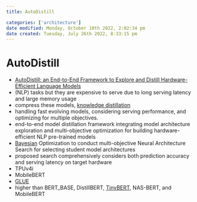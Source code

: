 ```yaml
---
title: AutoDistill

categories: ['architecture']
date modified: Monday, October 10th 2022, 2:02:34 pm
date created: Tuesday, July 26th 2022, 8:33:15 pm
---
```


# AutoDistill
- [AutoDistill: an End-to-End Framework to Explore and Distill Hardware-Efficient Language Models](https://arxiv.org/abs/2201.08539)
- (NLP) tasks but they are expensive to serve due to long serving latency and large memory usage
- compress these models, [knowledge distillation](Knowledge%20Distillation.qmd)
- handling fast evolving models, considering serving performance, and optimizing for multiple objectives.
- end-to-end model distillation framework integrating model architecture exploration and multi-objective optimization for building hardware-efficient NLP pre-trained models
- [Bayesian](Bayesian.qmd) Optimization to conduct multi-objective Neural Architecture Search for selecting student model architectures
- proposed search comprehensively considers both prediction accuracy and serving latency on target hardware
- TPUv4i
- MobileBERT
- [GLUE](GLUE.qmd)
- higher than BERT_BASE, DistillBERT, [TinyBERT](TinyBERT.qmd), NAS-BERT, and MobileBERT



